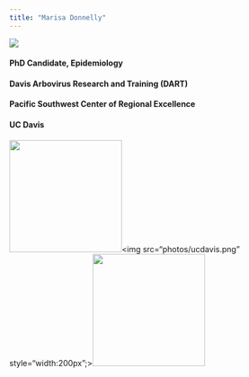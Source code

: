 ```yaml
---
title: "Marisa Donnelly"
---
```

<div class="index-main">
  <div class="main-photo"><img src="photos/Black_white_headshot.jpg"></div>
  <div id="main-text">
  <div class="inner-text">
  <h4>PhD Candidate, Epidemiology</h4>
  <h4>Davis Arbovirus Research and Training (DART)</h4>
  <h4>Pacific Southwest Center of Regional Excellence</h4>
  <h4>UC Davis</h4>
  </div>
  </div>
</div>


<div class="bottom-photo"><img src="photos/DART.jpg" style="width:200px;"><img src="photos/ucdavis.png" style="width:200px";><img src="photos/PacVec.png" style="width:200px;"></div>
